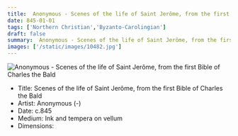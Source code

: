 ```yaml
---
title:  Anonymous - Scenes of the life of Saint Jerôme, from the first Bible of Charles the Bald
date: 845-01-01
tags: ['Northern Christian','Byzanto-Carolingian']
draft: false
summary:  Anonymous - Scenes of the life of Saint Jerôme, from the first Bible of Charles the Bald
images: ['/static/images/10482.jpg']
---
```


![ Anonymous - Scenes of the life of Saint Jerôme, from the first Bible of Charles the Bald](/static/images/10482.jpg)

* Title: Scenes of the life of Saint Jerôme, from the first Bible of Charles the Bald
* Artist:  Anonymous (-)
* Date: c.845
* Medium: Ink and tempera on vellum
* Dimensions: 


